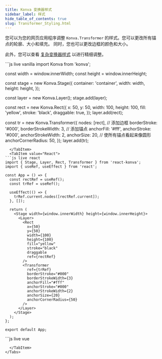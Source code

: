 ```yaml
---
title: Konva 变换器样式
sidebar_label: 样式
hide_table_of_contents: true
slug: Transformer_Styling.html
---
```


您可以为您的网页应用程序调整 `Konva.Transformer` 的样式。您可以更改所有锚点的轮廓、大小和填充。
同时，您也可以更改边框的颜色和大小。

此外，您可以查看 [复杂变换器样式](/docs/select_and_transform/Transformer_Complex_Styling.html) 以进行精细调整。


<Tabs>
  <TabItem value="原生" default>
```js live vanilla
import Konva from 'konva';

const width = window.innerWidth;
const height = window.innerHeight;

const stage = new Konva.Stage({
container: 'container',
width: width,
height: height,
});

const layer = new Konva.Layer();
stage.add(layer);

const rect = new Konva.Rect({
x: 50,
y: 50,
width: 100,
height: 100,
fill: 'yellow',
stroke: 'black',
draggable: true,
});
layer.add(rect);

const tr = new Konva.Transformer({
nodes: [rect],
// 添加边框
borderStroke: '#000',
borderStrokeWidth: 3,
// 添加锚点
anchorFill: '#fff',
anchorStroke: '#000',
anchorStrokeWidth: 2,
anchorSize: 20,
// 使所有锚点看起来像圆形
anchorCornerRadius: 50,
});
layer.add(tr);

```` 
  </TabItem>
  <TabItem value="React">
```js live react
import { Stage, Layer, Rect, Transformer } from 'react-konva';
import { useRef, useEffect } from 'react';

const App = () => {
  const rectRef = useRef();
  const trRef = useRef();

  useEffect(() => {
    trRef.current.nodes([rectRef.current]);
  }, []);

  return (
    <Stage width={window.innerWidth} height={window.innerHeight}>
      <Layer>
        <Rect
          x={50}
          y={50}
          width={100}
          height={100}
          fill="yellow"
          stroke="black"
          draggable
          ref={rectRef}
        />
        <Transformer
          ref={trRef}
          borderStroke="#000"
          borderStrokeWidth={3}
          anchorFill="#fff"
          anchorStroke="#000"
          anchorStrokeWidth={2}
          anchorSize={20}
          anchorCornerRadius={50}
        />
      </Layer>
    </Stage>
  );
};

export default App;
````

  </TabItem>
  <TabItem value="Vue">
```js live vue
<template>
  <v-stage :config="stageSize">
    <v-layer>
      <v-rect
        :config="rectConfig"
        ref="rectRef"
      />
      <v-transformer
        :config="transformerConfig"
        ref="transformerRef"
      />
    </v-layer>
  </v-stage>
</template>

<script setup>
import { ref, onMounted } from 'vue';

const stageSize = {
  width: window.innerWidth,
  height: window.innerHeight
};

const rectConfig = {
  x: 50,
  y: 50,
  width: 100,
  height: 100,
  fill: 'yellow',
  stroke: 'black',
  draggable: true
};

const transformerConfig = {
  borderStroke: '#000',
  borderStrokeWidth: 3,
  anchorFill: '#fff',
  anchorStroke: '#000',
  anchorStrokeWidth: 2,
  anchorSize: 20,
  anchorCornerRadius: 50
};

const rectRef = ref(null);
const transformerRef = ref(null);

onMounted(() => {
  transformerRef.value.getNode().nodes([rectRef.value.getNode()]);
});
</script>

```
  </TabItem>
</Tabs>
```